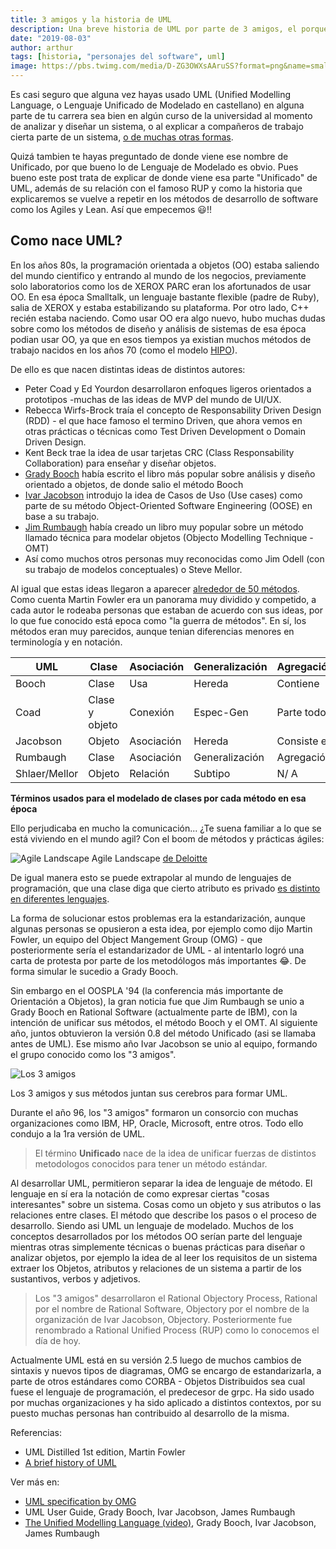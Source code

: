 ```yaml
---
title: 3 amigos y la historia de UML
description: Una breve historia de UML por parte de 3 amigos, el porqué del termino Unificado y como esta historia se repite con los metodos agiles, lean y los lenguajes de programación.
date: "2019-08-03"
author: arthur
tags: [historia, "personajes del software", uml]
image: https://pbs.twimg.com/media/D-ZG3OWXsAAruSS?format=png&name=small
---
```


Es casi seguro que alguna vez hayas usado UML (Unified Modelling Language, o Lenguaje Unificado de Modelado en castellano) en alguna parte de tu carrera sea bien en algún curso de la universidad al momento de analizar y diseñar un sistema, o al explicar a compañeros de trabajo cierta parte de un sistema, [o de muchas otras formas](/posts/uml-y-sus-modos-de-uso).

Quizá tambien te hayas preguntado de donde viene ese nombre de Unificado, por que bueno lo de Lenguaje de Modelado es obvio. Pues bueno este post trata de explicar de donde viene esa parte "Unificado" de UML, además de su relación con el famoso RUP y como la historia que explicaremos se vuelve a repetir en los métodos de desarrollo de software como los Agiles y Lean. Así que empecemos 😃!!

## Como nace UML?

En los años 80s, la programación orientada a objetos (OO) estaba saliendo del mundo cientifico y entrando al mundo de los negocios, previamente solo laboratorios como los de XEROX PARC eran los afortunados de usar OO. En esa época Smalltalk, un lenguaje bastante flexible (padre de Ruby), salia de XEROX y estaba estabilizando su plataforma. Por otro lado, C++ recién estaba naciendo. Como usar OO era algo nuevo, hubo muchas dudas sobre como los métodos de diseño y análisis de sistemas de esa época podian usar OO, ya que en esos tiempos ya existian muchos métodos de trabajo nacidos en los años 70 (como el modelo [HIPO][1]).

De ello es que nacen distintas ideas de distintos autores:

- Peter Coad y Ed Yourdon desarrollaron enfoques ligeros orientados a prototipos -muchas de las ideas de MVP del mundo de UI/UX.
- Rebecca Wirfs-Brock traía el concepto de Responsability Driven Design (RDD) - el que hace famoso el termino Driven, que ahora vemos en otras prácticas o técnicas como Test Driven Development o Domain Driven Design.
- Kent Beck trae la idea de usar tarjetas CRC (Class Responsability Collaboration) para enseñar y diseñar objetos.
- [Grady Booch][3] había escrito el libro más popular sobre análisis y diseño orientado a objetos, de donde salio el método Booch
- [Ivar Jacobson][4] introdujo la idea de Casos de Uso (Use cases) como parte de su método Object-Oriented Software Engineering (OOSE) en base a su trabajo.
- [Jim Rumbaugh][5] había creado un libro muy popular sobre un método llamado técnica para modelar objetos (Objecto Modelling Technique - OMT)
- Así como muchos otros personas muy reconocidas como Jim Odell (con su trabajo de modelos conceptuales) o Steve Mellor.

Al igual que estas ideas llegaron a aparecer [alrededor de 50 métodos][6]. Como cuenta Martin Fowler era un panorama muy dividido y competido, a cada autor le rodeaba personas que estaban de acuerdo con sus ideas, por lo que fue conocido está epoca como "la guerra de métodos". En sí, los métodos eran muy parecidos, aunque tenian diferencias menores en terminología y en notación.

| UML           | Clase          | Asociación | Generalización | Agregación  |
| ------------- | -------------- | ---------- | -------------- | ----------- |
| Booch         | Clase          | Usa        | Hereda         | Contiene    |
| Coad          | Clase y objeto | Conexión   | Espec-Gen      | Parte todo  |
| Jacobson      | Objeto         | Asociación | Hereda         | Consiste en |
| Rumbaugh      | Clase          | Asociación | Generalización | Agregación  |
| Shlaer/Mellor | Objeto         | Relación   | Subtipo        | N/ A        |

**Términos usados para el modelado de clases por cada método en esa época**

Ello perjudicaba en mucho la comunicación... ¿Te suena familiar a lo que se está viviendo en el mundo agil? Con el boom de métodos y prácticas ágiles:

![Agile Landscape](https://i.imgur.com/fR6Ynq9.gif)
Agile Landscape [de Deloitte](http://blog.deloitte.com.au/navigating-the-agile-landscape/)

De igual manera esto se puede extrapolar al mundo de lenguajes de programación, que una clase diga que cierto atributo es privado [es distinto en diferentes lenguajes](https://martinfowler.com/bliki/AccessModifier.html).

La forma de solucionar estos problemas era la estandarización, aunque algunas personas se opusieron a esta idea, por ejemplo como dijo Martin Fowler, un equipo del Object Mangement Group (OMG) - que posteriormente sería el estandarizador de UML - al intentarlo logró una carta de protesta por parte de los metodólogos más importantes 😂. De forma simular le sucedio a Grady Booch.

Sin embargo en el OOSPLA '94 (la conferencia más importante de Orientación a Objetos), la gran noticia fue que Jim Rumbaugh se unio a Grady Booch en Rational Software (actualmente parte de IBM), con la intención de unificar sus métodos, el método Booch y el OMT. Al siguiente año, juntos obtuvieron la versión 0.8 del método Unificado (asi se llamaba antes de UML). Ese mismo año Ivar Jacobson se unio al equipo, formando el grupo conocido como los "3 amigos".

![Los 3 amigos](https://pbs.twimg.com/media/D-ZG3OWXsAAruSS?format=png&name=small)

Los 3 amigos y sus métodos juntan sus cerebros para formar UML.

Durante el año 96, los "3 amigos" formaron un consorcio con muchas organizaciones como IBM, HP, Oracle, Microsoft, entre otros. Todo ello condujo a la 1ra versión de UML.

> El término **Unificado** nace de la idea de unificar fuerzas de distintos metodologos conocidos para tener un método estándar.

Al desarrollar UML, permitieron separar la idea de lenguaje de método. El lenguaje en sí era la notación de como expresar ciertas "cosas interesantes" sobre un sistema. Cosas como un objeto y sus atributos o las relaciones entre clases. El método que describe los pasos o el proceso de desarrollo. Siendo asi UML un lenguaje de modelado. Muchos de los conceptos desarrollados por los métodos OO serían parte del lenguaje mientras otras simplemente técnicas o buenas prácticas para diseñar o analizar objetos, por ejemplo la idea de al leer los requisitos de un sistema extraer los Objetos, atributos y relaciones de un sistema a partir de los sustantivos, verbos y adjetivos.

> Los "3 amigos" desarrollaron el Rational Objectory Process, Rational por el nombre de Rational Software, Objectory por el nombre de la organización de Ivar Jacobson, Objectory. Posteriormente fue renombrado a Rational Unified Process (RUP) como lo conocemos el día de hoy.

Actualmente UML está en su versión 2.5 luego de muchos cambios de sintaxis y nuevos tipos de diagramas, OMG se encargo de estandarizarla, a parte de otros estándares como CORBA - Objetos Distribuidos sea cual fuese el lenguaje de programación, el predecesor de grpc. Ha sido usado por muchas organizaciones y ha sido aplicado a distintos contextos, por su puesto muchas personas han contribuido al desarrollo de la misma.

Referencias:

- UML Distilled 1st edition, Martin Fowler
- [A brief history of UML][6]

Ver más en:

- [UML specification by OMG](https://www.omg.org/spec/UML/About-UML/)
- UML User Guide, Grady Booch, Ivar Jacobson, James Rumbaugh
- [The Unified Modelling Language (video)](https://www.youtube.com/watch?v=F5UJkENKc50&t=4277s), Grady Booch, Ivar Jacobson, James Rumbaugh

[1]: https://en.wikipedia.org/wiki/HIPO_model
[2]: https://sourcemaking.com/uml/basic-principles-and-background/history-of-uml-methods-and-notations
[3]: https://en.wikipedia.org/wiki/Grady_Booch
[4]: https://en.wikipedia.org/wiki/Ivar_Jacobson
[5]: https://en.wikipedia.org/wiki/James_Rumbaugh
[6]: http://umlguide2.uw.hu/fm01lev1sec5.html
